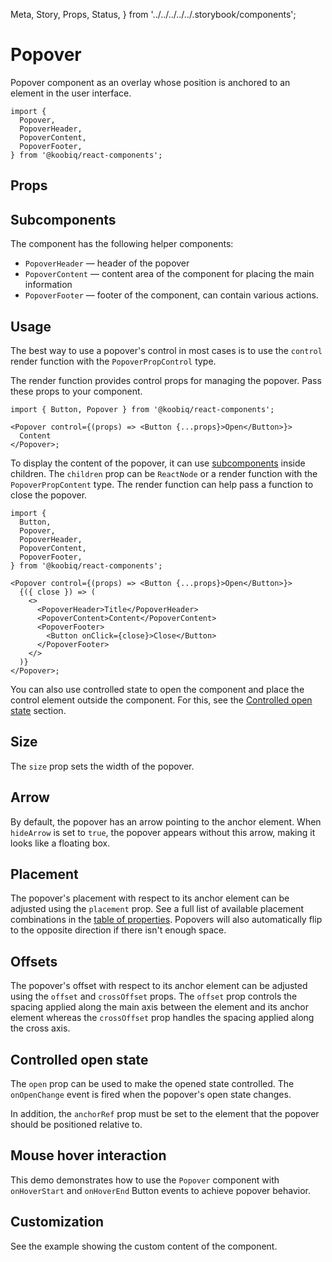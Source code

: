   Meta,
  Story,
  Props,
  Status,
} from '../../../../../.storybook/components';


<Meta of={Stories} />

# Popover

<Status variant="experimental" />

Popover component as an overlay whose position is anchored to an element in the user interface.

```tsx
import {
  Popover,
  PopoverHeader,
  PopoverContent,
  PopoverFooter,
} from '@koobiq/react-components';
```

<Story of={Stories.Base} />

## Props

<Props />

## Subcomponents

The component has the following helper components:

- `PopoverHeader` — header of the popover
- `PopoverContent` — content area of the component for placing the main information
- `PopoverFooter` — footer of the component, can contain various actions.

## Usage

The best way to use a popover's control in most cases is to use
the `control` render function with the `PopoverPropControl` type.

The render function provides control props for managing the popover.
Pass these props to your component.

```tsx
import { Button, Popover } from '@koobiq/react-components';

<Popover control={(props) => <Button {...props}>Open</Button>}>
  Content
</Popover>;
```

To display the content of the popover,
it can use [subcomponents](#subcomponents) inside children.
The `children` prop can be `ReactNode` or a render function with the `PopoverPropContent` type.
The render function can help pass a function to close the popover.

```tsx
import {
  Button,
  Popover,
  PopoverHeader,
  PopoverContent,
  PopoverFooter,
} from '@koobiq/react-components';

<Popover control={(props) => <Button {...props}>Open</Button>}>
  {({ close }) => (
    <>
      <PopoverHeader>Title</PopoverHeader>
      <PopoverContent>Content</PopoverContent>
      <PopoverFooter>
        <Button onClick={close}>Close</Button>
      </PopoverFooter>
    </>
  )}
</Popover>;
```

You can also use controlled state to open the component and place the control element outside
the component. For this, see the [Controlled open state](#controlled-open-state) section.

## Size

The `size` prop sets the width of the popover.

<Story of={Stories.Size} />

## Arrow

By default, the popover has an arrow pointing to the anchor element.
When `hideArrow` is set to `true`, the popover appears without this arrow, making it looks like a floating box.

<Story of={Stories.Arrow} />

## Placement

The popover's placement with respect to its anchor element can be adjusted
using the `placement` prop. See a full list of available placement
combinations in the [table of properties](#props). Popovers will also automatically flip to the opposite direction
if there isn't enough space.

<Story of={Stories.Placement} />

## Offsets

The popover's offset with respect to its anchor element can be
adjusted using the `offset` and `crossOffset` props. The `offset` prop
controls the spacing applied along the main axis between the element and its
anchor element whereas the `crossOffset` prop handles the spacing applied along the cross axis.

<Story of={Stories.Offsets} />

## Controlled open state

The `open` prop can be used to make the opened state controlled.
The `onOpenChange` event is fired when the popover's open state changes.

In addition, the `anchorRef` prop must be set to the element that the popover should be positioned relative to.

<Story of={Stories.ControlledOpen} />

## Mouse hover interaction

This demo demonstrates how to use the `Popover` component with `onHoverStart` and `onHoverEnd`
Button events to achieve popover behavior.

<Story of={Stories.Hover} />

## Customization

See the example showing the custom content of the component.

<Story of={Stories.Customization} />
